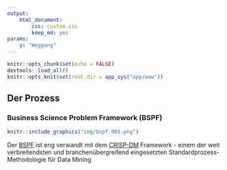 ```yaml
---
output: 
    html_document:
        css: custom.css
        keep_md: yes
params:
    y: "Weggang"
---
```


<style type="text/css">
.main-container {
  max-width: 1800px;
  margin-left: auto;
  margin-right: auto;
}
</style>

```r
knitr::opts_chunk$set(echo = FALSE)
devtools::load_all()
knitr::opts_knit$set(root.dir = app_sys("app/www"))
```

## Der Prozess {#dbt_default .emphasized}

### **B**usiness **S**cience **P**roblem **F**ramework (**BSPF**)

<!-- ![BSPF](img/bspf_001.png) -->
<!-- fig.cap= **B**usiness **S**cience **P**roblem **F**ramework (**BSPF**) (https://www.business-science.io/bspf.html)' -->
```r
knitr::include_graphics("img/bspf_001.png")
```

Der [BSPF](https://www.business-science.io/business/2018/06/19/business-science-problem-framework.html) ist eng verwandt mit dem [CRISP-DM](https://en.wikipedia.org/wiki/Cross-industry_standard_process_for_data_mining) Framework - einem der weit verbreitendsten und branchenübergreifend eingesetzten Standardprozess-Methodologie für Data Mining  

